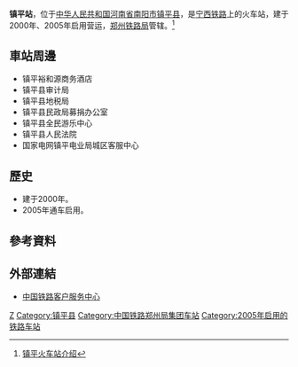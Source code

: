 {{Distinguish|镇坪路站}}
{{Infobox China railway station
|车站名称 =镇平站
|图片 = 
|图片介绍 = 
|车站拼音 = Zhenping
|英文名称 = Zhenping Railway Station
|电报码 = ZPF
|拼音码 = ZPI
|车站代码 = 41045<ref>{{cite book|title=中华人民共和国铁路车站代码（GB/T 10302-2010）|publisher=中国标准出版社|year=2010|isbn=155066140495|ignore-isbn-error=true|pages=47}}</ref>
|车站位置 = [[河南省|河南省]][[南阳市|南阳市]][[镇平县|镇平县]]
|坐标 = 
|归属 = [[郑州铁路局|郑州铁路局]][[南阳车务段|南阳车务段]]
|线路 = [[宁西铁路|宁西铁路]]
|车站等级 = [[三等站_(中铁)|三等站]]
|月台数目 = 2
|股道数目 = 5
}}
'''镇平站'''，位于[[中华人民共和国|中华人民共和国]][[河南省|河南省]][[南阳市|南阳市]][[镇平县|镇平县]]，是[[宁西铁路|宁西铁路]]上的火车站，建于2000年、2005年启用营运，[[郑州铁路局|郑州铁路局]]管辖。<ref>[http://search.huochepiao.com/huochezhan/jieshao/2230.htm 镇平火车站介绍]</ref>
==車站周邊==
* 镇平裕和源商务酒店
* 镇平县审计局
* 镇平县地税局
* 镇平县民政局募捐办公室
* 镇平县全民游乐中心
* 镇平县人民法院
* 国家电网镇平电业局城区客服中心

==歷史==
* 建于2000年。
* 2005年通车启用。
==參考資料==
{{reflist}}
==外部連結==
* [http://www.12306.cn/mormhweb/ 中国铁路客户服务中心] {{Wayback|url=http://www.12306.cn/mormhweb/ |date=20180205163941 }}
{{China-rail-stub}}
{{宁西铁路}}
[[Category:南阳市铁路车站|Z]]
[[Category:镇平县|Category:镇平县]]
[[Category:中国铁路郑州局集团车站|Category:中国铁路郑州局集团车站]]
[[Category:2005年启用的铁路车站|Category:2005年启用的铁路车站]]